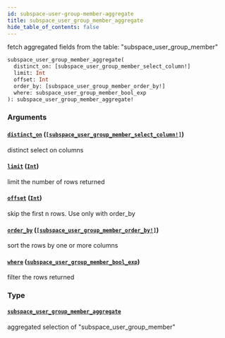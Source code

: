 ```yaml
---
id: subspace-user-group-member-aggregate
title: subspace_user_group_member_aggregate
hide_table_of_contents: false
---
```



fetch aggregated fields from the table: "subspace_user_group_member"

```graphql
subspace_user_group_member_aggregate(
  distinct_on: [subspace_user_group_member_select_column!]
  limit: Int
  offset: Int
  order_by: [subspace_user_group_member_order_by!]
  where: subspace_user_group_member_bool_exp
): subspace_user_group_member_aggregate!
```


### Arguments

#### [`distinct_on`](#) ([`[subspace_user_group_member_select_column!]`](../enums/subspace-user-group-member-select-column))

distinct select on columns


#### [`limit`](#) ([`Int`](../scalars/int))

limit the number of rows returned


#### [`offset`](#) ([`Int`](../scalars/int))

skip the first n rows. Use only with order_by


#### [`order_by`](#) ([`[subspace_user_group_member_order_by!]`](../inputs/subspace-user-group-member-order-by))

sort the rows by one or more columns


#### [`where`](#) ([`subspace_user_group_member_bool_exp`](../inputs/subspace-user-group-member-bool-exp))

filter the rows returned


### Type

#### [`subspace_user_group_member_aggregate`](../objects/subspace-user-group-member-aggregate)

aggregated selection of "subspace_user_group_member"




